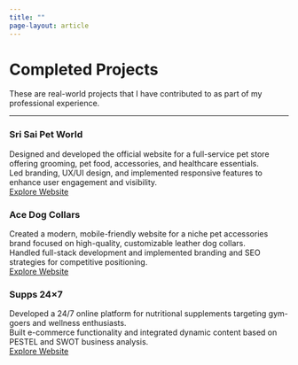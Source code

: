 ---
title: ""
page-layout: article
---

# Completed Projects

These are real-world projects that I have contributed to as part of my professional experience.

---

::: {.project-card-container}

::: {.project-card}
### Sri Sai Pet World  
Designed and developed the official website for a full-service pet store offering grooming, pet food, accessories, and healthcare essentials.  
Led branding, UX/UI design, and implemented responsive features to enhance user engagement and visibility.  
[Explore Website](https://www.srisaipetworld.in/)
:::

::: {.project-card}
### Ace Dog Collars  
Created a modern, mobile-friendly website for a niche pet accessories brand focused on high-quality, customizable leather dog collars.  
Handled full-stack development and implemented branding and SEO strategies for competitive positioning.  
[Explore Website](https://acedogcollars.com/)
:::

::: {.project-card}
### Supps 24×7  
Developed a 24/7 online platform for nutritional supplements targeting gym-goers and wellness enthusiasts.  
Built e-commerce functionality and integrated dynamic content based on PESTEL and SWOT business analysis.  
[Explore Website](https://supps247.com.au/)
:::

:::

